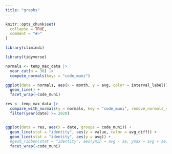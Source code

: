 ```yaml
---
title: "graphs"
---
```


```r
knitr::opts_chunk$set(
  collapse = TRUE,
  comment = "#>"
)
```

```r
library(climindi)
```

```r
library(tidyverse)

normals <- temp_max_data |>
  year_cut(n = 30) |>
  compute_normals(keys = "code_muni")

ggplot(data = normals, aes(x = month, y = avg, color = interval_label)) +
  geom_line() +
  facet_wrap(~code_muni)

res <- temp_max_data |>
  compare_with_normals(y = normals, key = "code_muni", remove_normals_variables = FALSE) |>
  filter(year(date) >= 2020)


ggplot(data = res, aes(x = date, groups = code_muni)) +
  geom_line(stat = "identity", aes(y = value, color = avg_diff)) +
  geom_line(stat = "identity", aes(y = avg)) +
  #geom_ribbon(stat = "identity", aes(ymin = avg - se, ymax = avg + se)) +
  facet_wrap(~code_muni)
```

